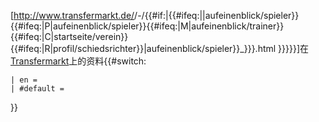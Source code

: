 [http://www.transfermarkt.de/{{{1|en}}}/-/{{#if:{{{4|}}}|{{#ifeq:{{{4}}}||aufeinenblick/spieler}}{{#ifeq:{{{4}}}|P|aufeinenblick/spieler}}{{#ifeq:{{{4}}}|M|aufeinenblick/trainer}}{{#ifeq:{{{4}}}|C|startseite/verein}}{{#ifeq:{{{4}}}|R|profil/schiedsrichter}}|aufeinenblick/spieler}}_{{{2|{{{id}}}}}}.html {{{3|{{{name|{{PAGENAME}}}}}}}}]在[[转会市场|Transfermarkt]]上的资料{{#switch:{{{1|en}}}
 | en = 
 | #default = {{{1|en}}}
}}<noinclude>
{{documentation}}
</noinclude>